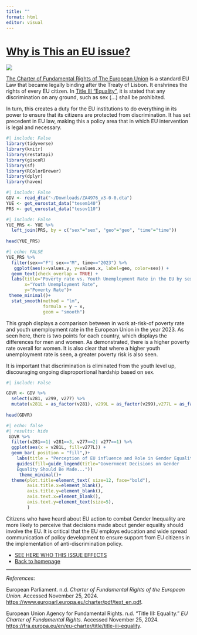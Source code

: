 ```yaml
---
title: ""
format: html
editor: visual
---
```


# [Why is This an EU issue?]{.underline}

[![](images/eu_charter_conference.jpg)](https://www.google.com/url?sa=i&url=https%3A%2F%2Funipd-centrodirittiumani.it%2Fen%2Fkeywords%2Feuropean-union%2Fnews%3Fpage%3D4&psig=AOvVaw2hvXqW4AA7EiaVLXBmy_XI&ust=1732195979013000&source=images&cd=vfe&opi=89978449&ved=0CBQQjRxqFwoTCIixyIOD64kDFQAAAAAdAAAAABAE)

[The Charter of Fundamental Rights of The European Union](https://www.europarl.europa.eu/charter/pdf/text_en.pdf) is a standard EU Law that became legally binding after the Treaty of Lisbon. It enshrines the rights of every EU citizen. In [Title III "Equality"](https://fra.europa.eu/en/eu-charter/title/title-iii-equality), it is stated that any discrimination on any ground, such as sex (...) shall be prohibited.

In turn, this creates a duty for the EU institutions to do everything in its power to ensure that its citizens are protected from discrimination. It has set precedent in EU law, making this a policy area that in which EU intervention is legal and necessary.

```r
#| include: False 
library(tidyverse)
library(knitr)
library(restatapi)
library(giscoR)
library(sf)
library(RColorBrewer)
library(dplyr)
library(haven)
```

```r
#| include: False 
GDV <- read_dta("~/Downloads/ZA4976_v3-0-0.dta")
YUE <- get_eurostat_data("tesem140")
PRS <- get_eurostat_data("tesov110")


```

```r
#| include: False 
YUE_PRS <- YUE %>% 
  left_join(PRS, by = c("sex"="sex", "geo"="geo", "time"="time")) 
  
head(YUE_PRS)
```

```r
#| echo: FALSE
YUE_PRS %>%
  filter(sex=="F"| sex=="M", time=="2023") %>%
   ggplot(aes(x=values.y, y=values.x, label=geo, color=sex)) +
  geom_text(check_overlap = TRUE) +
  labs(title="Poverty rate vs. Youth Unemployment Rate in the EU by sex 2023", caption="Data from EUROSTAT",
       x="Youth Unemployment Rate",
       y="Poverty Rate")+
 theme_minimal()+
  stat_smooth(method = "lm", 
              formula = y ~ x, 
              geom = "smooth") 

```

This graph displays a comparison between in work at-risk-of poverty rate and youth unemployment rate in the European Union in the year 2023. As seen here, there is two points for each country, which displays the differences for men and women. As demonstrated, there is a higher poverty rate overall for women. It is also clear that where a higher youth unemployment rate is seen, a greater poverty risk is also seen.

It is important that discrimination is eliminated from the youth level up, discouraging ongoing disproportional hardship based on sex.

```r
#| include: False 

GDVR <- GDV %>% 
  select(v281, v299, v277) %>% 
  mutate(v281L = as_factor(v281), v299L = as_factor(v299),v277L = as_factor(v277))
  
head(GDVR)

```

```r
#| echo: false 
#| results: hide 
 GDVR %>% 
  filter(v281==1| v281==3, v277==2| v277==1) %>%
  ggplot(aes(x = v281L, fill=v277L)) +
  geom_bar( position = "fill",)+
    labs(title = "Perception of EU influence and Role in Gender Equality", caption="Data from GESIS", x = "Heard of EU Action to Combat Gender Inequality", y = "")+
    guides(fill=guide_legend(title="Government Decisions on Gender
    Equality Should Be Made..."))
     theme_minimal()+
  theme(plot.title=element_text( size=12, face="bold"),
        axis.title.x=element_blank(),
        axis.title.y=element_blank(),
        axis.text.x=element_blank(),
        axis.text.y=element_text(size=5),
        )

```

Citizens who have heard about EU action to combat Gender Inequality are more likely to perceive that decisions made about gender equality should involve the EU. It is critical that the EU employs education and wide spread communication of policy development to ensure support from EU citizens in the implementation of anti-discrimination policy.

-   [SEE HERE WHO THIS ISSUE EFFECTS](pagenumberfour.html)
-   [Back to homepage](pagenumberone.html)

------------------------------------------------------------------------

*References*:

European Parliament. n.d. *Charter of Fundamental Rights of the European Union.* Accessed November 25, 2024. <https://www.europarl.europa.eu/charter/pdf/text_en.pdf>.

European Union Agency for Fundamental Rights. n.d. “Title III: Equality.” *EU Charter of Fundamental Rights.* Accessed November 25, 2024. <https://fra.europa.eu/en/eu-charter/title/title-iii-equality>.
